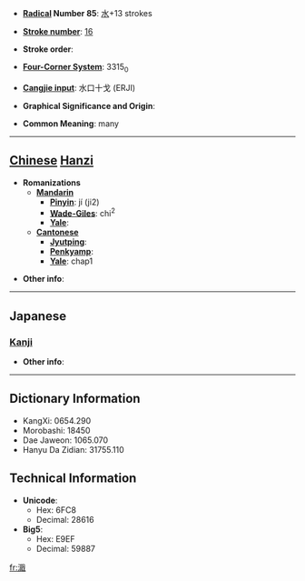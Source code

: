 * '''[[Wiktionary:Chinese radical index| Radical]] Number 85''': [[Wiktionary:Chinese radical index 水|水]]+13 strokes

* '''[[Wiktionary:Chinese total strokes index|Stroke number]]''': [[Wiktionary:Chinese total strokes index 16|16]]

* '''Stroke order''': 

* '''[[Wiktionary:Chinese four corner index|Four-Corner System]]''': 3315<sub>0</sub>

* '''[[Wiktionary:Chinese Cangjie index|Cangjie input]]''': 水口十戈 (ERJI)

* '''Graphical Significance and Origin''': 

* '''Common Meaning''': many

----

== [[Chinese]] [[Hanzi]] ==

* '''Romanizations'''
** '''[[Mandarin]]'''
*** '''[[Pinyin]]''': jí (ji2)
*** '''[[Wade-Giles]]''': chi<sup>2</sup>
*** '''[[Yale]]''': 
** '''[[Cantonese]]'''
*** '''[[Jyutping]]''':
*** '''[[Penkyamp]]''': 
*** '''[[Yale]]''': chap1

* '''Other info''': 

----

==Japanese==
===[[Kanji]]===
{{kanji|on readings=[[しゅう]] (shū), [[そう]] (sō), [[じょう]] (jō)|kun readings=[[やわらぐ]] (yawaragu)}}

* '''Other info''':  

----

== Dictionary Information ==

* KangXi: 0654.290
* Morobashi: 18450
* Dae Jaweon: 1065.070
* Hanyu Da Zidian: 31755.110

== Technical Information ==

* '''Unicode''':
** Hex: 6FC8
** Decimal: 28616
* '''Big5''':
** Hex: E9EF
** Decimal: 59887

[[fr:濈]]